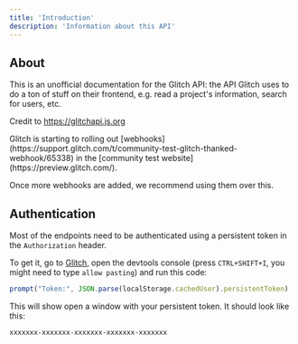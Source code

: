 ```yaml
---
title: 'Introduction'
description: 'Information about this API'
---
```


## About

This is an unofficial documentation for the Glitch API: the API Glitch uses to do a ton of stuff on their frontend, e.g. read a project's information, search for users, etc.

Credit to https://glitchapi.js.org

<Note>
Glitch is starting to rolling out [webhooks](https://support.glitch.com/t/community-test-glitch-thanked-webhook/65338) in the [community test website](https://preview.glitch.com/).

Once more webhooks are added, we recommend using them over this.
</Note>

## Authentication

Most of the endpoints need to be authenticated using a persistent token in the `Authorization` header.

To get it, go to [Glitch](https://glitch.com), open the devtools console (press `CTRL+SHIFT+I`, you might need to type `allow pasting`) and run this code:

```javascript
prompt("Token:", JSON.parse(localStorage.cachedUser).persistentToken)
```

This will show open a window with your persistent token. It should look like this:

```
xxxxxxx-xxxxxxx-xxxxxxx-xxxxxxx-xxxxxxx
```